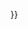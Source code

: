{{Period_start_error|{{Next_period|{{{1|{{PAGENAME}}}}}}}}}<noinclude>{{documentation}}
</noinclude>